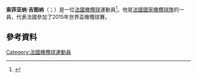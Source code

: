 {{blpsources|time=2015-11-21T16:40:29+00:00}}
{{expand|time=2015-11-21T16:40:29+00:00}}
'''索菲亚纳·吉图纳'''（{{lang-fr|Sofiane Guitoune}}；{{bd|1989年|3月27日}}）是一位[[法國|法國]][[橄欖球|橄欖球]]運動員<ref>{{cite web|title=Sofiane Guitoune Profile|url=http://www.itsrugby.co.uk/player_11696.html|publisher=Itsrugby.co.uk|accessdate=15 November 2012|archive-date=2019-03-09|archive-url=https://web.archive.org/web/20190309021842/http://www.itsrugby.co.uk/player_11696.html|dead-url=no}}</ref>。他是[[法國國家橄欖球隊|法國國家橄欖球隊]]的一員，代表法國參加了2015年世界盃橄欖球賽。

==參考資料==
{{Reflist}}
[[Category:法國橄欖球運動員|Category:法國橄欖球運動員]]